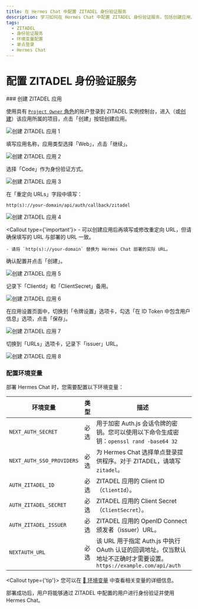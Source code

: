 ```yaml
---
title: 在 Hermes Chat 中配置 ZITADEL 身份验证服务
description: 学习如何在 Hermes Chat 中配置 ZITADEL 身份验证服务，包括创建应用、配置环境变量等步骤。
tags:
  - ZITADEL
  - 身份验证服务
  - 环境变量配置
  - 单点登录
  - Hermes Chat
---
```


# 配置 ZITADEL 身份验证服务

<Steps>
  ### 创建 ZITADEL 应用

  使用具有 [`Project Owner` 角色](https://zitadel.com/docs/guides/manage/console/managers#roles)的账户登录到 ZITADEL 实例控制台，进入（或[创建](https://zitadel.com/docs/guides/manage/console/projects#create-a-project)）该应用所属的项目，点击「创建」按钮创建应用。

  <Image alt="创建 ZITADEL 应用 1" inStep src="https://github.com/hermeslabs/lobe-chat/assets/8692892/3564110d-bef9-47f3-b775-e5f28b4275b2" />

  填写应用名称，应用类型选择「Web」，点击「继续」。

  <Image alt="创建 ZITADEL 应用 2" inStep src="https://github.com/hermeslabs/lobe-chat/assets/8692892/12451b47-8dcd-40a9-b18d-2806b07efecc" />

  选择「Code」作为身份验证方式。

  <Image alt="创建 ZITADEL 应用 3" inStep src="https://github.com/hermeslabs/lobe-chat/assets/8692892/9d5cb651-ad10-47c7-8c8b-2256163c5521" />

  在「重定向 URLs」字段中填写：

  ```
  http(s)://your-domain/api/auth/callback/zitadel
  ```

  <Image alt="创建 ZITADEL 应用 4" inStep src="https://github.com/hermeslabs/lobe-chat/assets/8692892/1699bf46-0c8d-4238-9eb5-34282bfe529a" />

  <Callout type={'important'}>
    - 可以创建应用后再填写或修改重定向 URL，但请确保填写的 URL 与部署的 URL 一致。

    - 请将 `http(s)://your-domain` 替换为 Hermes Chat 部署的实际 URL。
  </Callout>

  确认配置并点击「创建」。

  <Image alt="创建 ZITADEL 应用 5" inStep src="https://github.com/hermeslabs/lobe-chat/assets/8692892/375b3d73-6796-465c-9063-f2762093f763" />

  记录下「ClientId」和「ClientSecret」备用。

  <Image alt="创建 ZITADEL 应用 6" inStep src="https://github.com/hermeslabs/lobe-chat/assets/8692892/40bb6b4c-18e0-4ae5-abae-ae0cf202cf08" />

  在应用设置页面中，切换到「令牌设置」选项卡，勾选「在 ID Token 中包含用户信息」选项，点击「保存」。

  <Image alt="创建 ZITADEL 应用 7" inStep src="https://github.com/hermeslabs/lobe-chat/assets/8692892/20a257b5-d086-46f3-b5c2-f76394b11f55" />

  切换到「URLs」选项卡，记录下「issuer」URL。

  <Image alt="创建 ZITADEL 应用 8" inStep src="https://github.com/hermeslabs/lobe-chat/assets/8692892/79c55d44-8dcb-429c-a072-d3eb014bbceb" />

  ### 配置环境变量

  部署 Hermes Chat 时，您需要配置以下环境变量：

  | 环境变量                      | 类型 | 描述                                                                                  |
  | ------------------------- | -- | ----------------------------------------------------------------------------------- |
  | `NEXT_AUTH_SECRET`        | 必选 | 用于加密 Auth.js 会话令牌的密钥。您可以使用以下命令生成密钥：`openssl rand -base64 32`                        |
  | `NEXT_AUTH_SSO_PROVIDERS` | 必选 | 为 Hermes Chat 选择单点登录提供程序。对于 ZITADEL，请填写 `zitadel`。                                  |
  | `AUTH_ZITADEL_ID`         | 必选 | ZITADEL 应用的 Client ID（`ClientId`）。                                                  |
  | `AUTH_ZITADEL_SECRET`     | 必选 | ZITADEL 应用的 Client Secret（`ClientSecret`）。                                          |
  | `AUTH_ZITADEL_ISSUER`     | 必选 | ZITADEL 应用的 OpenID Connect 颁发者（issuer）URL。                                          |
  | `NEXTAUTH_URL`            | 必选 | 该 URL 用于指定 Auth.js 中执行 OAuth 认证的回调地址。仅当默认地址不正确时才需要设置。`https://example.com/api/auth` |

  <Callout type={'tip'}>
    您可以在 [📘 环境变量](/zh/docs/self-hosting/environment-variables/auth#zitadel) 中查看相关变量的详细信息。
  </Callout>
</Steps>

<Callout>部署成功后，用户将能够通过 ZITADEL 中配置的用户进行身份验证并使用 Hermes Chat。</Callout>
